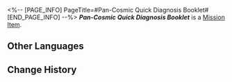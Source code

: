 <%-- [PAGE_INFO]
PageTitle=#Pan-Cosmic Quick Diagnosis Booklet#
[END_PAGE_INFO] --%>
{{Item Infobox
|title       = ''Pan-Cosmic Quick Diagnosis Booklet''
|id          = 140306
|image       = Item ''Pan-Cosmic Quick Diagnosis Booklet''.png
|type        = Mission Item
|invCategory = Missions
|rarity      = 3
|effect      = 
|description = Notes compiled by Little Tian. However, the perplexing rare illnesses within the cosmos have long exceeded her scope of expertise.
}}
'''''Pan-Cosmic Quick Diagnosis Booklet''''' is a [[Mission Item]].

==Other Languages==
{{Other Languages
|en   = ''Pan-Cosmic Quick Diagnosis Booklet''
|zhs  = 《银河通用疾病速查》
|zht  = 《銀河通用疾病速查》
|ja   = 『銀河通用疾病早引き表』
|ko   = ≪은하 범용 질병 신속 진단≫
|es   = «Guía de diagnóstico rápido de la galaxia»
|fr   = ''Livret cosmique du diagnostic rapide''
|ru   = Пангалактическая брошюра по экспресс-диагностике болезней
|th   = "การวินิจฉัยโรคในกาแล็กซี แบบเร่งด่วน"
|vi   = Cẩm Nang Bệnh Phổ Biến Của Ngân Hà
|de   = „Pangalaktische Broschüre für schnelle Diagnosen“
|id   = "Kamus Pencarian Cepat Penyakit Umum Alam Semesta"
|pt   = "Cartilha de Diagnóstico Rápido Pancósmica"
}}

==Change History==
{{Change History|1.3}}